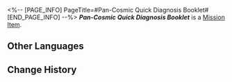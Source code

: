 <%-- [PAGE_INFO]
PageTitle=#Pan-Cosmic Quick Diagnosis Booklet#
[END_PAGE_INFO] --%>
{{Item Infobox
|title       = ''Pan-Cosmic Quick Diagnosis Booklet''
|id          = 140306
|image       = Item ''Pan-Cosmic Quick Diagnosis Booklet''.png
|type        = Mission Item
|invCategory = Missions
|rarity      = 3
|effect      = 
|description = Notes compiled by Little Tian. However, the perplexing rare illnesses within the cosmos have long exceeded her scope of expertise.
}}
'''''Pan-Cosmic Quick Diagnosis Booklet''''' is a [[Mission Item]].

==Other Languages==
{{Other Languages
|en   = ''Pan-Cosmic Quick Diagnosis Booklet''
|zhs  = 《银河通用疾病速查》
|zht  = 《銀河通用疾病速查》
|ja   = 『銀河通用疾病早引き表』
|ko   = ≪은하 범용 질병 신속 진단≫
|es   = «Guía de diagnóstico rápido de la galaxia»
|fr   = ''Livret cosmique du diagnostic rapide''
|ru   = Пангалактическая брошюра по экспресс-диагностике болезней
|th   = "การวินิจฉัยโรคในกาแล็กซี แบบเร่งด่วน"
|vi   = Cẩm Nang Bệnh Phổ Biến Của Ngân Hà
|de   = „Pangalaktische Broschüre für schnelle Diagnosen“
|id   = "Kamus Pencarian Cepat Penyakit Umum Alam Semesta"
|pt   = "Cartilha de Diagnóstico Rápido Pancósmica"
}}

==Change History==
{{Change History|1.3}}